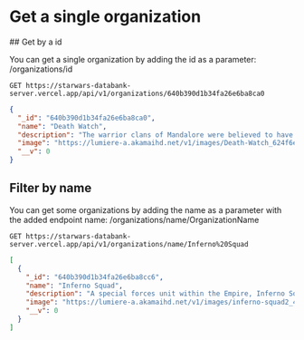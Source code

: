 
# Get a single organization

<Divider />
## Get by a id

You can get a single organization by adding the id as a parameter: /organizations/id

```text /GET/
GET https://starwars-databank-server.vercel.app/api/v1/organizations/640b390d1b34fa26e6ba8ca0
```

```json
{
  "_id": "640b390d1b34fa26e6ba8ca0",
  "name": "Death Watch",
  "description": "The warrior clans of Mandalore were believed to have been wiped out ages ago, their tattered remnants exiled to the Concordia moon. But as the Clone Wars swept the galaxy, the treacherous governor Pre Vizsla resurrected the Mandalorians, and with them, their legendary combat armor that was feared across the galaxy. Backed by Count Dooku and the Separatists, Vizsla began building an army to retake Mandalore from the control of pacifists who were trying to bury violent Mandalore's past. As the coup became inopportune, Dooku abandoned the Death Watch. The warriors wandered the galaxy for a time, then helped conquer Mandalore as part of Darth Maul’s Shadow Collective. Maul then became Death Watch’s leader when he killed Pre Vizsla.",
  "image": "https://lumiere-a.akamaihd.net/v1/images/Death-Watch_624f6efa.jpeg",
  "__v": 0
}
```

## Filter by name

You can get some organizations by adding the name as a parameter with the added endpoint name: /organizations/name/OrganizationName

```text /GET/ /Inferno%20Squad/
GET https://starwars-databank-server.vercel.app/api/v1/organizations/name/Inferno%20Squad
```

```json
[
  {
    "_id": "640b390d1b34fa26e6ba8cc6",
    "name": "Inferno Squad",
    "description": "A special forces unit within the Empire, Inferno Squad was formed by Admiral Garrick Versio following the destruction of the Death Star at Yavin 4. Led by Iden Versio, Inferno Squad exists to protect the Empire from similar catastrophes, to protect and bury its secrets, and eliminate threats to the safety of its citizens. Masters of infiltration, extraction, and combat in any environment, Inferno Squad is revered by those in the Empire who know their name, and feared by the few enemies its commandos has allowed to escape.",
    "image": "https://lumiere-a.akamaihd.net/v1/images/inferno-squad2_44bc2423.jpeg",
    "__v": 0
  }
]
```
